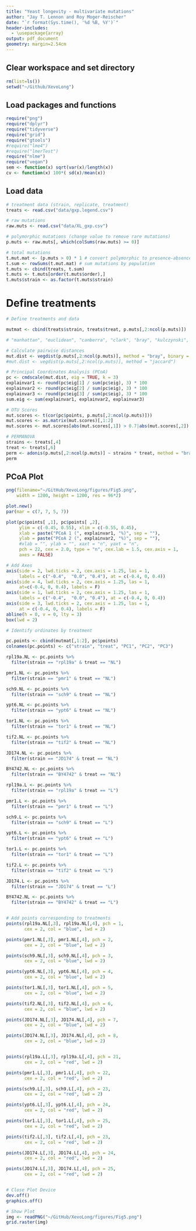 ```yaml
---
title: "Yeast longevity - multivariate mutations"
author: "Jay T. Lennon and Roy Moger-Reischer"
date: "`r format(Sys.time(), '%d %B, %Y')`"
header-includes:
  - \usepackage{array}
output: pdf_document
geometry: margin=2.54cm
---
```


## Clear workspace and set directory
```r
rm(list=ls())
setwd("~/Github/XevoLong")
```

## Load packages and functions
```r
require("png")
require("dplyr")
require("tidyverse")
require("grid")
require("gtools")
#require("lme4")
#require("lmerTest")
require("nlme")
require("vegan")
sem <- function(x) sqrt(var(x)/length(x))
cv <- function(x) 100*( sd(x)/mean(x))
```

## Load data 
```r
# treatment data (strain, replicate, treatment)
treats <- read.csv("data/gxp.legend.csv")

# raw mutations
raw.muts <- read.csv("data/XL_gxp.csv")

# polymorphic mutations (change value to remove rare mutations)
p.muts <- raw.muts[, which(colSums(raw.muts) >= 0)]

# total mutations
t.mut.mat <- (p.muts > 0) * 1 # convert polymorphic to presence-absence
t.sum <- rowSums(t.mut.mat) # sum mutations by population
t.muts <- cbind(treats, t.sum)
t.muts <- t.muts[order(t.muts$order),]
t.muts$strain <- as.factor(t.muts$strain)
```

# Define treatments 
```r

# Define treatments and data

mutmat <- cbind(treats$strain, treats$treat, p.muts[,2:ncol(p.muts)])

# "manhattan", "euclidean", "canberra", "clark", "bray", "kulczynski", "jaccard", "gower", "altGower", "morisita", "horn", "mountford", "raup", "binomial", "chao", "cao", "mahalanobis", "chisq" or "chord".

# Calculate pairwise distances
mut.dist <- vegdist(p.muts[,2:ncol(p.muts)], method = "bray", binary = "FALSE")
#mut.dist <- vegdist(p.muts[,2:ncol(p.muts)], method = "jaccard")

# Principal Coordinates Analysis (PCoA)
pc <- cmdscale(mut.dist, eig = TRUE, k = 3)
explainvar1 <- round(pc$eig[1] / sum(pc$eig), 3) * 100
explainvar2 <- round(pc$eig[2] / sum(pc$eig), 3) * 100
explainvar3 <- round(pc$eig[3] / sum(pc$eig), 3) * 100
sum.eig <- sum(explainvar1, explainvar2, explainvar3)

# OTU Scores
mut.scores <- t(cor(pc$points, p.muts[,2:ncol(p.muts)]))
mut.scores <- as.matrix(mut.scores)[,1:2]
mut.scores <- mut.scores[abs(mut.scores[,1]) > 0.7|abs(mut.scores[,2]) > 0.7,]

# PERMANOVA
strains <- treats[,4]
treat <- treats[,6]
perm <- adonis(p.muts[,2:ncol(p.muts)] ~ strains * treat, method = "bray", binary = FALSE)
perm
```

## PCoA Plot
```r
png(filename="~/GitHub/XevoLong/figures/Fig5.png",
    width = 1200, height = 1200, res = 96*2)

plot.new()
par(mar = c(7, 7, 5, 7))

plot(pc$points[ ,1], pc$points[ ,2],
     ylim = c(-0.45, 0.55), xlim = c(-0.55, 0.45),
     xlab = paste("PCoA 1 (", explainvar1, "%)", sep = ""),
     ylab = paste("PCoA 2 (", explainvar2, "%)", sep = ""),
     #xlab = "", ylab = "", xaxt = "n", yaxt = "n",
     pch = 22, cex = 2.0, type = "n", cex.lab = 1.5, cex.axis = 1,
     axes = FALSE)

# Add Axes
axis(side = 2, lwd.ticks = 2, cex.axis = 1.25, las = 1,
     labels = c("-0.4",  "0.0", "0.4"), at = c(-0.4, 0, 0.4))
axis(side = 4, lwd.ticks = 2, cex.axis = 1.25, las = 1,
     at=c(-0.4, 0, 0.4), labels = F)
axis(side = 1, lwd.ticks = 2, cex.axis = 1.25, las = 1,
     labels = c("-0.4",  "0.0", "0.4"), at = c(-0.4, 0, 0.4))
axis(side = 3, lwd.ticks = 2, cex.axis = 1.25, las = 1,
     at = c(-0.4, 0, 0.4), labels = F)
abline(h = 0, v = 0, lty = 3)
box(lwd = 2)

# Identify ordinates by treatment

pc.points <- cbind(mutmat[,1:2], pc$points)
colnames(pc.points) <- c("strain", "treat", "PC1", "PC2", "PC3")

rpl19a.NL <- pc.points %>%
  filter(strain == "rpl19a" & treat == "NL")

pmr1.NL <- pc.points %>%
  filter(strain == "pmr1" & treat == "NL")

sch9.NL <- pc.points %>%
  filter(strain == "sch9" & treat == "NL")

ypt6.NL <- pc.points %>%
  filter(strain == "ypt6" & treat == "NL")

tor1.NL <- pc.points %>%
  filter(strain == "tor1" & treat == "NL")

tif2.NL <- pc.points %>%
  filter(strain == "tif2" & treat == "NL")

JD174.NL <- pc.points %>%
  filter(strain == "JD174" & treat == "NL")

BY4742.NL <- pc.points %>%
  filter(strain == "BY4742" & treat == "NL")

rpl19a.L <- pc.points %>%
  filter(strain == "rpl19a" & treat == "L")

pmr1.L <- pc.points %>%
  filter(strain == "pmr1" & treat == "L")

sch9.L <- pc.points %>%
  filter(strain == "sch9" & treat == "L")

ypt6.L <- pc.points %>%
  filter(strain == "ypt6" & treat == "L")

tor1.L <- pc.points %>%
  filter(strain == "tor1" & treat == "L")

tif2.L <- pc.points %>%
  filter(strain == "tif2" & treat == "L")

JD174.L <- pc.points %>%
  filter(strain == "JD174" & treat == "L")

BY4742.NL <- pc.points %>%
  filter(strain == "BY4742" & treat == "L")


# Add points corresponding to treatments
points(rpl19a.NL[,3], rpl19a.NL[,4], pch = 1,
       cex = 2, col = "blue", lwd = 2)

points(pmr1.NL[,3], pmr1.NL[,4], pch = 2,
       cex = 2, col = "blue", lwd = 2)

points(sch9.NL[,3], sch9.NL[,4], pch = 3,
       cex = 2, col = "blue", lwd = 2)

points(ypt6.NL[,3], ypt6.NL[,4], pch = 4,
       cex = 2, col = "blue", lwd = 2)

points(tor1.NL[,3], tor1.NL[,4], pch = 5,
       cex = 2, col = "blue", lwd = 2)

points(tif2.NL[,3], tif2.NL[,4], pch = 6,
       cex = 2, col = "blue", lwd = 2)

points(JD174.NL[,3], JD174.NL[,4], pch = 7,
       cex = 2, col = "blue", lwd = 2)

points(JD174.NL[,3], JD174.NL[,4], pch = 8,
       cex = 2, col = "blue", lwd = 2)


points(rpl19a.L[,3], rpl19a.L[,4], pch = 21,
       cex = 2, col = "red", lwd = 2)

points(pmr1.L[,3], pmr1.L[,4], pch = 22,
       cex = 2, col = "red", lwd = 2)

points(sch9.L[,3], sch9.L[,4], pch = 23,
       cex = 2, col = "red", lwd = 2)

points(ypt6.L[,3], ypt6.L[,4], pch = 24,
       cex = 2, col = "red", lwd = 2)

points(tor1.L[,3], tor1.L[,4], pch = 25,
       cex = 2, col = "red", lwd = 2)

points(tif2.L[,3], tif2.L[,4], pch = 23,
       cex = 2, col = "red", lwd = 2)

points(JD174.L[,3], JD174.L[,4], pch = 24,
       cex = 2, col = "red", lwd = 2)

points(JD174.L[,3], JD174.L[,4], pch = 25,
       cex = 2, col = "red", lwd = 2)


# Close Plot Device
dev.off()
graphics.off()

# Show Plot
img <- readPNG("~/GitHub/XevoLong/figures/Fig5.png")
grid.raster(img)
```

